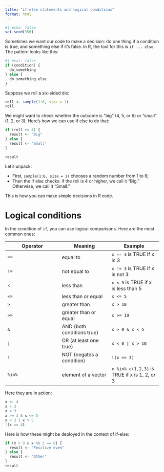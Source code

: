 ```yaml
---
title: "if-else statements and logical conditions"
format: html
---
```


```r
#| echo: false
set.seed(356)
```

Sometimes we want our code to make a decision: do one thing if a condition is true, and something else if it’s false. In R, the tool for this is `if ... else`. The pattern looks like this:

```r
#| eval: false
if (condition) {
  do_something
} else {
  do_something_else
}
```

Suppose we roll a six-sided die:

```r
roll <- sample(1:6, size = 1)
roll
```

We might want to check whether the outcome is "big" (4, 5, or 6) or "small" (1, 2, or 3). Here’s how we can use if else to do that:

```r
if (roll >= 4) {
  result <- "Big"
} else {
  result <- "Small"
}

result
```

Let's unpack:

- First, `sample(1:6, size = 1)` chooses a random number from 1 to 6;
- Then the if else checks: if the roll is 4 or higher, we call it "Big." Otherwise, we call it "Small."

This is how you can make simple decisions in R code.


# Logical conditions

In the condition of `if`, you can use logical comparisons. Here are the most common ones:

| Operator | Meaning | Example |
|----------|---------|---------|
| `==`     | equal to | `x == 3` is TRUE if x is 3 |
| `!=`     | not equal to | `x != 3` is TRUE if x is not 3 |
| `<`      | less than | `x < 5` is TRUE if x is less than 5 |
| `<=`     | less than or equal | `x <= 5` |
| `>`      | greater than | `x > 10` |
| `>=`     | greater than or equal | `x >= 10` |
| `&`      | AND (both conditions true) | `x > 0 & x < 5` |
| `|`      | OR (at least one true) | `x < 0 | x > 10` |
| `!`      | NOT (negates a condition) | `!(x == 3)` |
| `%in%`   | element of a vector | `x %in% c(1,2,3)` is TRUE if x is 1, 2, or 3 |

Here they are in action:

```r
x <- 4
x > 3       
x < 3       
x >= 3 & x <= 5   
x < 3 | x > 5     
!(x == 4)   
```

Here is how these might be deployed in the context of if-else:

```r
if (x > 0 & x %% 2 == 0) {
  result <- "Positive even"
} else {
  result <- "Other"
}
result
```

